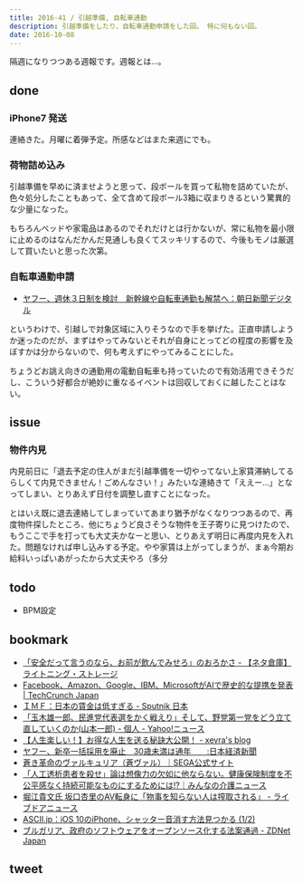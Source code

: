 ```yaml
---
title: 2016-41 / 引越準備, 自転車通勤
description: 引越準備をしたり、自転車通勤申請をした回。 特に何もない回。
date: 2016-10-08
---
```



隔週になりつつある週報です。週報とは...。

done
----

###  iPhone7 発送

連絡きた。月曜に着弾予定。所感などはまた来週にでも。

###  荷物詰め込み

引越準備を早めに済ませようと思って、段ボールを買って私物を詰めていたが、色々処分したこともあって、全て含めて段ボール3箱に収まりきるという驚異的な少量になった。

もちろんベッドや家電品はあるのでそれだけとは行かないが、常に私物を最小限に止めるのはなんだかんだ見通しも良くてスッキリするので、今後もモノは厳選して買いたいと思った次第。

###  自転車通勤申請

- [ヤフー、週休３日制を検討　新幹線や自転車通勤も解禁へ：朝日新聞デジタル](https://www.asahi.com/articles/ASJ9T3S3CJ9TULFA001.html)

というわけで、引越しで対象区域に入りそうなので手を挙げた。正直申請しようか迷ったのだが、まずはやってみないとそれが自身にとってどの程度の影響を及ぼすかは分からないので、何も考えずにやってみることにした。

ちょうどお誂え向きの通勤用の電動自転車も持っていたので有効活用できそうだし、こういう好都合が絶妙に重なるイベントは回収しておくに越したことはない。

issue
----

###  物件内見

内見前日に「退去予定の住人がまだ引越準備を一切やってない上家賃滞納してるらしくて内見できません！ごめんなさい！」みたいな連絡きて「ええー...」となってしまい、とりあえず日付を調整し直すことになった。

とはいえ既に退去連絡してしまっていてあまり猶予がなくなりつつあるので、再度物件探したところ、他にちょうど良さそうな物件を王子寄りに見つけたので、もうここで手を打っても大丈夫かなーと思い、とりあえず明日に再度内見を入れた。問題なければ申し込みする予定。やや家賃は上がってしまうが、まぁ今期お給料いっぱいあがったから大丈夫やろ（多分

todo
----

- BPM設定

bookmark
----

- [「安全だって言うのなら、お前が飲んでみせろ」のおろかさ - 【ネタ倉庫】ライトニング・ストレージ](http://www.jgnn.net/ls/2016/09/post-13953.html)
- [Facebook、Amazon、Google、IBM、MicrosoftがAIで歴史的な提携を発表 | TechCrunch Japan](https://jp.techcrunch.com/2016/09/29/20160928facebook-amazon-google-ibm-and-microsoft-come-together-to-create-historic-partnership-on-ai/)
- [ＩＭＦ：日本の賃金は低すぎる - Sputnik 日本](https://jp.sputniknews.com/japan/201609302840636/)
- [「玉木雄一郎、民進党代表選をかく戦えり」そして、野党第一党をどう立て直していくのか(山本一郎) - 個人 - Yahoo!ニュース](https://news.yahoo.co.jp/byline/yamamotoichiro/20160930-00062761/)
- [【人生楽しい！】お得な人生を送る秘訣大公開！ - xevra's blog](http://xevra.hatenablog.com/entry/2016/09/30/220230)
- [ヤフー、新卒一括採用を廃止　30歳未満は通年　　:日本経済新聞](https://www.nikkei.com/article/DGXLZO07909200S6A001C1TJC000/)
- [蒼き革命のヴァルキュリア（蒼ヴァル）｜SEGA公式サイト](http://portal.valkyria.jp/azure/)
- [「人工透析患者を殺せ」論は想像力の欠如に他ならない。健康保険制度を不公平感なく持続可能なものにするためには!?｜みんなの介護ニュース](https://www.minnanokaigo.com/news/yamamoto/lesson9/)
- [堀江貴文氏 坂口杏里のAV転身に「物事を知らない人は搾取される」 - ライブドアニュース](https://news.livedoor.com/article/detail/12112198/)
- [ASCII.jp：iOS 10のiPhone、シャッター音消す方法見つかる (1/2)](https://ascii.jp/elem/000/001/234/1234279/)
- [ブルガリア、政府のソフトウェアをオープンソース化する法案通過 - ZDNet Japan](https://japan.zdnet.com/article/35085578/)

tweet
----

<X url="https://twitter.com/legnoh/status/784548644527730688" />
